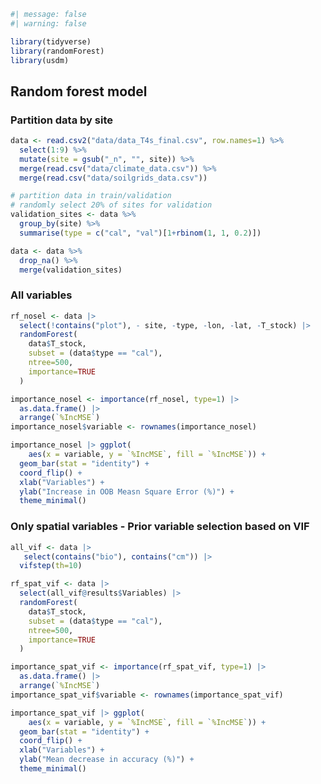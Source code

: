 ```r
#| message: false
#| warning: false

library(tidyverse)
library(randomForest)
library(usdm)
```

## Random forest model {.unnumbered}

### Partition data by site

```r
data <- read.csv2("data/data_T4s_final.csv", row.names=1) %>%
  select(1:9) %>% 
  mutate(site = gsub("_n", "", site)) %>% 
  merge(read.csv("data/climate_data.csv")) %>% 
  merge(read.csv("data/soilgrids_data.csv")) 

# partition data in train/validation
# randomly select 20% of sites for validation
validation_sites <- data %>%
  group_by(site) %>%
  summarise(type = c("cal", "val")[1+rbinom(1, 1, 0.2)])

data <- data %>%
  drop_na() %>%
  merge(validation_sites)
```

### All variables

```r
rf_nosel <- data |> 
  select(!contains("plot"), - site, -type, -lon, -lat, -T_stock) |> 
  randomForest(
    data$T_stock,
    subset = (data$type == "cal"),
    ntree=500,
    importance=TRUE
  )
```

```r
importance_nosel <- importance(rf_nosel, type=1) |> 
  as.data.frame() |> 
  arrange(`%IncMSE`)
importance_nosel$variable <- rownames(importance_nosel)

importance_nosel |> ggplot(
    aes(x = variable, y = `%IncMSE`, fill = `%IncMSE`)) +
  geom_bar(stat = "identity") +
  coord_flip() +
  xlab("Variables") +
  ylab("Increase in OOB Measn Square Error (%)") +
  theme_minimal()
```


### Only spatial variables - Prior variable selection based on VIF

```r
all_vif <- data |> 
   select(contains("bio"), contains("cm")) |> 
  vifstep(th=10)

rf_spat_vif <- data |> 
  select(all_vif@results$Variables) |> 
  randomForest(
    data$T_stock,
    subset = (data$type == "cal"),
    ntree=500,
    importance=TRUE
  )
```

```r
importance_spat_vif <- importance(rf_spat_vif, type=1) |> 
  as.data.frame() |> 
  arrange(`%IncMSE`)
importance_spat_vif$variable <- rownames(importance_spat_vif)

importance_spat_vif |> ggplot(
    aes(x = variable, y = `%IncMSE`, fill = `%IncMSE`)) +
  geom_bar(stat = "identity") +
  coord_flip() +
  xlab("Variables") +
  ylab("Mean decrease in accuracy (%)") +
  theme_minimal()
```